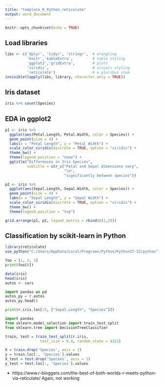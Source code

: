 ---
title: "template_R_Python_reticulate"
output: word_document
---

```{r setup, include=FALSE}
knitr::opts_chunk$set(echo = TRUE)
```

## Load libraries
```{r message=FALSE}
libs <- c('dplyr', 'tidyr', 'stringr',  # wrangling
          'knitr','kableExtra',         # table styling
          'ggplot2','gridExtra',        # plots
          'viridis',                    # visuals styling
          'reticulate')                 # e pluribus unum
invisible(lapply(libs, library, character.only = TRUE))
```
## Iris dataset
```{r}
iris %>% count(Species)
```
## EDA in ggplot2
```{r}
p1 <- iris %>%
  ggplot(aes(Petal.Length, Petal.Width, color = Species)) +
  geom_point(size = 4) +
  labs(x = "Petal Length", y = "Petal Width") +
  scale_color_viridis(discrete = TRUE, option = "viridis") +
  theme_bw() +
  theme(legend.position = "none") +
  ggtitle("Differences in Iris Species",
          subtitle = str_c("Petal and Sepal dimensions vary",
                           "\n",
                           "significantly between species"))

p2 <- iris %>%
  ggplot(aes(Sepal.Length, Sepal.Width, color = Species)) +
  geom_point(size = 4) +
  labs(x = "Sepal Length", y = "Sepal Width") +
  scale_color_viridis(discrete = TRUE, option = "viridis") +
  theme_bw() +
  theme(legend.position = "top")

grid.arrange(p1, p2, layout_matrix = rbind(c(1,2)))
```

## Classification by scikit-learn in Python
```{r}
library(reticulate)
use_python("C:/Users/AppData/Local/Programs/Python/Python37-32/python")
```
```{python}
foo = [1, 2, 3]
print(foo[0])

```
```{r}
data(iris)
head(iris)
autos <- cars
```
```{python}
import pandas as pd
autos_py = r.autos
autos_py.head()
```


```{python}
print(r.iris.loc[:5, ["Sepal.Length", "Species"]])
```
```{python}
import pandas
from sklearn.model_selection import train_test_split
from sklearn.tree import DecisionTreeClassifier
```
```{r}
train, test = train_test_split(r.iris,
                test_size = 0.4, random_state = 4321)

X = train.drop('Species', axis = 1)
y = train.loc[:, 'Species'].values
X_test = test.drop('Species', axis = 1)
y_test = test.loc[:, 'Species'].values
```
* https://www.r-bloggers.com/the-best-of-both-worlds-r-meets-python-via-reticulate/
Again, not working
